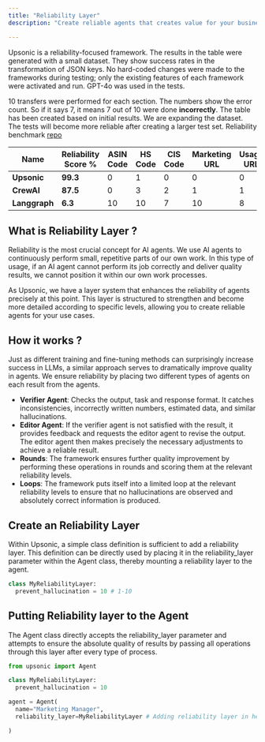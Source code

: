```yaml
---
title: "Reliability Layer"
description: "Create reliable agents that creates value for your business."

---
```


Upsonic is a reliability-focused framework. The results in the table were generated with a small dataset. They show success rates in the transformation of JSON keys. No hard-coded changes were made to the frameworks during testing; only the existing features of each framework were activated and run. GPT-4o was used in the tests.

10 transfers were performed for each section. The numbers show the error count. So if it says 7, it means 7 out of 10 were done **incorrectly**. The table has been created based on initial results. We are expanding the dataset. The tests will become more reliable after creating a larger test set. Reliability benchmark [repo](https://github.com/Upsonic/Reliability-Benchmark)

| Name          | Reliability Score % | ASIN Code | HS Code | CIS Code | Marketing URL | Usage URL | Warranty Time | Policy Link | Policy Description |
| ------------- | ------------------- | --------- | ------- | -------- | ------------- | --------- | ------------- | ----------- | ------------------ |
| **Upsonic**   | **99.3**            | 0         | 1       | 0        | 0             | 0         | 0             | 0           | 0                  |
| **CrewAI**    | **87.5**            | 0         | 3       | 2        | 1             | 1         | 0             | 1           | 2                  |
| **Langgraph** | **6.3**             | 10        | 10      | 7        | 10            | 8         | 10            | 10          | 10                 |

## What is Reliability Layer ?

Reliability is the most crucial concept for AI agents. We use AI agents to continuously perform small, repetitive parts of our own work. In this type of usage, if an AI agent cannot perform its job correctly and deliver quality results, we cannot position it within our own work processes.

As Upsonic, we have a layer system that enhances the reliability of agents precisely at this point. This layer is structured to strengthen and become more detailed according to specific levels, allowing you to create reliable agents for your use cases.

## How it works ?

Just as different training and fine-tuning methods can surprisingly increase success in LLMs, a similar approach serves to dramatically improve quality in agents. We ensure reliability by placing two different types of agents on each result from the agents.

- **Verifier Agent**: Checks the output, task and response format. It catches inconsistencies, incorrectly written numbers, estimated data, and similar hallucinations.
- **Editor Agent**: If the verifier agent is not satisfied with the result, it provides feedback and requests the editor agent to revise the output. The editor agent then makes precisely the necessary adjustments to achieve a reliable result.
- **Rounds**: The framework ensures further quality improvement by performing these operations in rounds and scoring them at the relevant reliability levels.
- **Loops**: The framework puts itself into a limited loop at the relevant reliability levels to ensure that no hallucinations are observed and absolutely correct information is produced.

## Create an Reliability Layer

Within Upsonic, a simple class definition is sufficient to add a reliability layer. This definition can be directly used by placing it in the reliability_layer parameter within the Agent class, thereby mounting a reliability layer to the agent.

```python reliability.py
class MyReliabilityLayer:
  prevent_hallucination = 10 # 1-10
```

## Putting Reliability layer to the Agent

The Agent class directly accepts the reliability_layer parameter and attempts to ensure the absolute quality of results by passing all operations through this layer after every type of process.

```python reliability.py
from upsonic import Agent

class MyReliabilityLayer:
  prevent_hallucination = 10

agent = Agent(
  name="Marketing Manager",
  reliability_layer=MyReliabilityLayer # Adding reliability layer in here

)
```